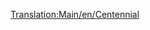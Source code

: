 [[Translation:Main/en/Centennial]]{{Template:Treinen/Nl
|Naam=Centennial
|Afbeelding=[[File:en/Centennial.png]]
|Kosten=£35,156 ($70.312)
|Snelheid=112 km/h (70 mph)
|Gewicht=207 t
|Kracht=6,600 pk (4,924 kW)
|Onderhoudskosten=£2,361 ($4.722)
|Ontworpen=1972
|Levensduur=22
|Capaciteit=n.v.t.
|Omschrijving=
|Real-life=De Centennial was een bestaand treintype, op maat gebouwd voor de Union Pacific Railroad. De naam komt voort uit het vieren van de 100e geboortedag van de [http://www.wikipedia.org/wiki/Golden Spike Golden Spike].

Centennials zijn ontworpen om vrachttreinen over hetzelfde spoor te rijden als [http://www.wikipedia.org/wiki/Union Pacific Big Boy Big Boy]. Omdat de eerste Centenials in 1969 geleverd werden aan Union Pacific kregen ze de aanduiding "klasse 6900" en hun typenaam [http://www.wikipedia.org/wiki/EMD DDA40X DDA40X]. 3 namen was nog niet genoeg, dus kregen ze ook het onofficiele koosnaampje Big Boy 2 (niet de verwarren met de tweede lichting Big Boys, die ook Big Boy 2 genoemd werden door wat kleine ontwerpwijzigingen).
Deze treinen zijn de grootste diesel-locomotieven die ooit gebouwd zijn met een gewicht van 270 ton. Dit was teveel voor TTD, dus in het spel zijn ze lichter. Ze bestaan uit een enkel frame (langste enkel-frame locomotief ooit gebouwd?) en was van koppelpunt tot koppelpunt een ongelofelijke 30 meter lang.
Intern is de trein opgebouwd uit twee locomotieven, ieder met z'n eigen V-16 diesel motor, die elk een wielstel aandrijft. Dit was geen ongewoon ontwerp in 60-er jaren (en daarvoor), en maakte het mogelijk om op één motor door te rijden als de andere stuk ging (een ander beroemd voorbeeld hiervan is de Engelse Deltic). De locomotief had twee wielstellen, elk met 4 aangedreven assen.

Hoewel dit enorme ontwerp de trein van veel vermogen voorzag, kwam dit met een prijs. De 4-assige wielstellen gaven veel slijtage aan het spoor, in het bijzonder in bochten, waar ze de rails uit elkaar drukten en het spoor breder maakten (ook een veelvoorkomend probleem met stoomlocomotieven). Omdat het voorstel wielstel het het spoor het moeilijkst maakt (de volgende wordt in het spoor getrokken door z'n voorganger) werd er vaak gebruik gemaakt van een kleinere locomotief als voorganger. Twee dieselmotoren had als nadeel dat als één van de twee stuk ging, de hele locomotief in onderhoud moest.

Toen in de 80-er jaren technologie het probleem van het aansturen van meerdere locomotieven vanuit één cabine oploste, liet men het idee van meerdere motoren in één varen en schakelde men over op meerdere kleinere locomotieven. Hierop werden de Centenials uitgefaseerd. Vandaag wordt er nog één Centenial actief gebruikt.

[http://www.steamlocomotive.com/centennials/ Echte centenials (EN)]

}}